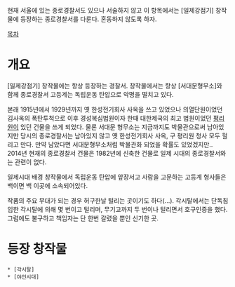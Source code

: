 현재 서울에 있는 종로경찰서도 있으나 서술하지 않고 이 항목에서는 [일제강점기] 창작물에 등장하는 종로경찰서를 다룬다. 혼동하지 않도록 하자.

[[목차]]
= 개요 =
[일제강점기] 창작물에는 항상 등장하는 경찰서. 창작물에서는 항상 [서대문형무소]와 함께 종로경찰서 고등계는 독립운동 탄압으로 악명을 떨치고 있다.

본래 1915년에서 1929년까지 옛 한성전기회사 사옥을 쓰고 있었으나 의열단원이었던 김사옥의 폭탄투척으로 이후 경성복심법원이자 한때 대한제국의 최고 법원이었던 [[평리원]]이 있던 건물을 쓰게 되었다. 물론 서대문 형무소는 지금까지도 박물관으로써 남아있지만 당시의 종로경찰서는 남아있지 않고 옛 한성전기회사 사옥, 구 평리원 청사 모두 헐리고 만다.  만약 남았다면 서대문형무소처럼 박물관화 되었을 확률도 있었겠지만.. 2014년 현재의 종로경찰서 건물은 1982년에 신축한 건물로 일제 시대의 종로경찰서와는 관련이 없다.

일제시대 배경 창작물에서 독립운동 탄압에 앞장서고 사람을 고문하는 고등계 형사들은 백이면 백 이곳에 소속되어있다.

작품의 주요 무대가 되는 경우 허구한날 털리는 곳이기도 하다(...). 각시탈에서는 단독침입한 각시탈에 의해 몇 번이고 털리며, 무기고까지 두 번이나 털리면서 호구인증을 했다. 그럼에도 불구하고 책임자는 단 한번 갈렸을 뿐인 신기한 곳.

= 등장 창작물 =
 * [각시탈]
 * [야인시대]
